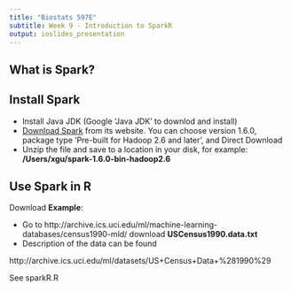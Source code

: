 ```yaml
---
title: "Biostats 597E"
subtitle: Week 9 - Introduction to SparkR
output: ioslides_presentation
---
```


## What is Spark?

## Install Spark

- Install Java JDK (Google 'Java JDK' to downlod and install)
- <a href="http://spark.apache.org/downloads.html">Download Spark</a> from its website. You can choose version 1.6.0, package type 'Pre-built for Hadoop 2.6 and later', and Direct Download
- Unzip the file and save to a location in your disk, for example: **/Users/xgu/spark-1.6.0-bin-hadoop2.6**

## Use Spark in R

Download **Example**:

- Go to http://archive.ics.uci.edu/ml/machine-learning-databases/census1990-mld/ download **USCensus1990.data.txt**
- Description of the data can be found 

<p>http://archive.ics.uci.edu/ml/datasets/US+Census+Data+%281990%29</p>

See sparkR.R